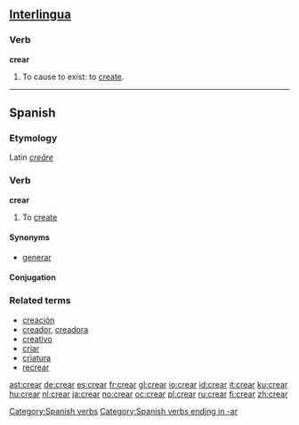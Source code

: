 ==[[Interlingua]]==

===Verb===
'''crear'''

# To cause to exist: to [[create]].

----

==Spanish==

===Etymology===
Latin ''[[creare|creāre]]''

===Verb===
'''crear'''

# To [[create]]

====Synonyms====
*[[generar]]

====Conjugation====
{{es-conj-ar|cre}}

===Related terms===
*[[creación]]
*[[creador]], [[creadora]]
*[[creativo]]
*[[criar]]
*[[criatura]]
*[[recrear]]

[[Category:Spanish verbs]]
[[Category:Spanish verbs ending in -ar]]

[[ast:crear]]
[[de:crear]]
[[es:crear]]
[[fr:crear]]
[[gl:crear]]
[[io:crear]]
[[id:crear]]
[[it:crear]]
[[ku:crear]]
[[hu:crear]]
[[nl:crear]]
[[ja:crear]]
[[no:crear]]
[[oc:crear]]
[[pl:crear]]
[[ru:crear]]
[[fi:crear]]
[[zh:crear]]
